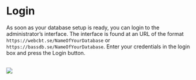 # Login

As soon as your database setup is ready, you can login to the administrator’s interface. The interface is found at an URL of the format `https://webcbt.se/NameOfYourDatabase` or `https://bassdb.se/NameOfYourDatabase`. Enter your credentials in the login box and press the Login button.
<br>
<br>

![](images/login.png)
